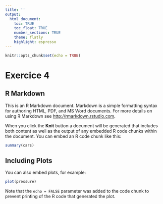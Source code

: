 ```yaml
---
title: ''
output:
  html_document:
    toc: TRUE
    toc_float: TRUE
    number_sections: TRUE
    theme: flatly
    highlight: espresso
---
```


```r
knitr::opts_chunk$set(echo = TRUE)
```

# Exercice 4

## R Markdown

This is an R Markdown document. Markdown is a simple formatting syntax for authoring HTML, PDF, and MS Word documents. For more details on using R Markdown see <http://rmarkdown.rstudio.com>.

When you click the **Knit** button a document will be generated that includes both content as well as the output of any embedded R code chunks within the document. You can embed an R code chunk like this:

```r
summary(cars)
```

## Including Plots

You can also embed plots, for example:

```r
plot(pressure)
```

Note that the `echo = FALSE` parameter was added to the code chunk to prevent printing of the R code that generated the plot.
